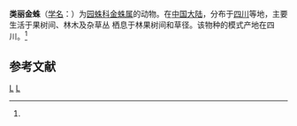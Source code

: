 {{Speciesbox 
| taxon = Argiope pulchelloides
| binomial_authority = (Yin et al., 1989)<ref name='id13587'>{{cite web| url =http://www.bioinfo.cn/db05/BjdwSpecies.php?action=view&id=13587| title =类丽金蛛| work =《中国动物物种编目数据库》| publisher =中国科学院微生物研究所| author =中国科学院动物研究所| accessdate =2009-04-28| deadurl =yes| archiveurl =https://web.archive.org/web/20160305024950/http://www.bioinfo.cn/db05/BjdwSpecies.php?action=view&id=13587| archivedate =2016-03-05}}</ref>
}}

'''类丽金蛛'''（[[学名|学名]]：{{lang|la|''Argiope pulchelloides''}}）为[[园蛛科|园蛛科]][[金蛛属|金蛛属]]的动物。在[[中国大陆|中国大陆]]，分布于[[四川|四川]]等地，主要生活于果树间、林木及杂草丛 栖息于林果树间和草径。该物种的模式产地在四川。<ref name='id13587'/>

== 参考文献 ==
{{reflist}}

{{Taxonbar}}
[[Category:1989年描述的动物|L]]
[[Category:金蛛属|L]]